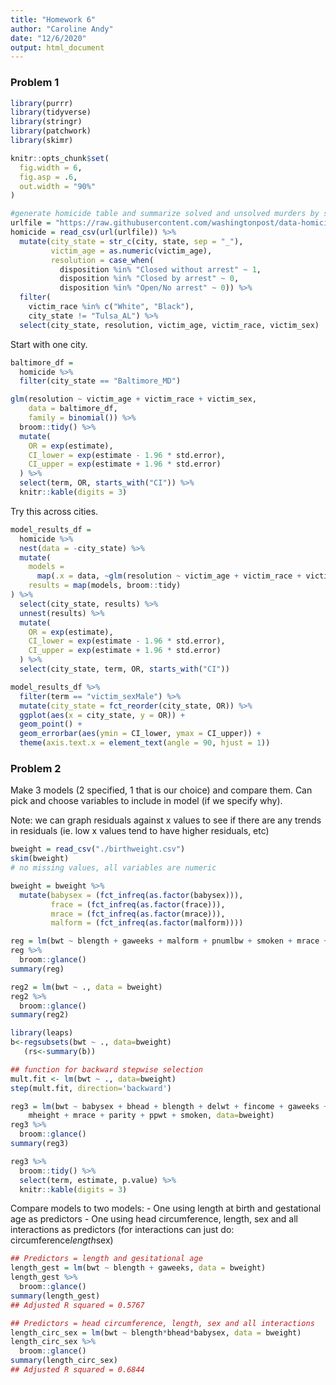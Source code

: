 ```yaml
---
title: "Homework 6"
author: "Caroline Andy"
date: "12/6/2020"
output: html_document
---
```


### Problem 1

```r
library(purrr)
library(tidyverse)
library(stringr)
library(patchwork)
library(skimr)

knitr::opts_chunk$set(
  fig.width = 6,
  fig.asp = .6,
  out.width = "90%"
)
```

```r
#generate homicide table and summarize solved and unsolved murders by state
urlfile = "https://raw.githubusercontent.com/washingtonpost/data-homicides/master/homicide-data.csv"
homicide = read_csv(url(urlfile)) %>%
  mutate(city_state = str_c(city, state, sep = "_"),
         victim_age = as.numeric(victim_age),
         resolution = case_when(
           disposition %in% "Closed without arrest" ~ 1,
           disposition %in% "Closed by arrest" ~ 0, 
           disposition %in% "Open/No arrest" ~ 0)) %>%
  filter(
    victim_race %in% c("White", "Black"),
    city_state != "Tulsa_AL") %>%
  select(city_state, resolution, victim_age, victim_race, victim_sex)
```

Start with one city.

```r
baltimore_df = 
  homicide %>%
  filter(city_state == "Baltimore_MD")

glm(resolution ~ victim_age + victim_race + victim_sex, 
    data = baltimore_df, 
    family = binomial()) %>%
  broom::tidy() %>%
  mutate(
    OR = exp(estimate),
    CI_lower = exp(estimate - 1.96 * std.error),
    CI_upper = exp(estimate + 1.96 * std.error)
  ) %>%
  select(term, OR, starts_with("CI")) %>%
  knitr::kable(digits = 3)
```

Try this across cities.

```r
model_results_df = 
  homicide %>%
  nest(data = -city_state) %>%
  mutate(
    models = 
      map(.x = data, ~glm(resolution ~ victim_age + victim_race + victim_sex, data = .x, family = binomial())),
    results = map(models, broom::tidy)
) %>%
  select(city_state, results) %>%
  unnest(results) %>%
  mutate(
    OR = exp(estimate),
    CI_lower = exp(estimate - 1.96 * std.error),
    CI_upper = exp(estimate + 1.96 * std.error)
  ) %>%
  select(city_state, term, OR, starts_with("CI"))
```

```r
model_results_df %>%
  filter(term == "victim_sexMale") %>%
  mutate(city_state = fct_reorder(city_state, OR)) %>%
  ggplot(aes(x = city_state, y = OR)) +
  geom_point() +
  geom_errorbar(aes(ymin = CI_lower, ymax = CI_upper)) +
  theme(axis.text.x = element_text(angle = 90, hjust = 1))
```

### Problem 2

Make 3 models (2 specified, 1 that is our choice) and compare them. Can pick and choose variables to include in model (if we specify why). 

Note:
we can graph residuals against x values to see if there are any trends in residuals (ie. low x values tend to have higher residuals, etc) 

```r
bweight = read_csv("./birthweight.csv")
skim(bweight) 
# no missing values, all variables are numeric

bweight = bweight %>%
  mutate(babysex = (fct_infreq(as.factor(babysex))),
         frace = (fct_infreq(as.factor(frace))),
         mrace = (fct_infreq(as.factor(mrace))),
         malform = (fct_infreq(as.factor(malform)))) 

reg = lm(bwt ~ blength + gaweeks + malform + pnumlbw + smoken + mrace + parity, data = bweight)
reg %>% 
  broom::glance()
summary(reg)

reg2 = lm(bwt ~ ., data = bweight)
reg2 %>% 
  broom::glance()
summary(reg2)

library(leaps)
b<-regsubsets(bwt ~ ., data=bweight)
   (rs<-summary(b))

## function for backward stepwise selection
mult.fit <- lm(bwt ~ ., data=bweight)
step(mult.fit, direction='backward')

reg3 = lm(bwt ~ babysex + bhead + blength + delwt + fincome + gaweeks + 
    mheight + mrace + parity + ppwt + smoken, data=bweight)
reg3 %>%
  broom::glance()
summary(reg3)

reg3 %>% 
  broom::tidy() %>% 
  select(term, estimate, p.value) %>% 
  knitr::kable(digits = 3)
```


Compare models to two models:
- One using length at birth and gestational age as predictors 
- One using head circumference, length, sex and all interactions as predictors (for interactions can just do: circumference*length*sex)

```r
## Predictors = length and gesitational age 
length_gest = lm(bwt ~ blength + gaweeks, data = bweight)
length_gest %>%
  broom::glance()
summary(length_gest)
## Adjusted R squared = 0.5767

## Predictors = head circumference, length, sex and all interactions
length_circ_sex = lm(bwt ~ blength*bhead*babysex, data = bweight)
length_circ_sex %>%
  broom::glance()
summary(length_circ_sex)
## Adjusted R squared = 0.6844 
```